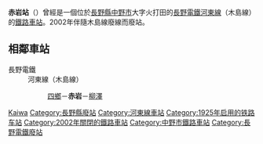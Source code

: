 {{NoteTA
|T=zh-tw:赤岩車站 (長野縣);zh-hk:赤岩站 (長野縣);zh-cn:赤岩站 (长野县);
|1=zh-tw:赤岩車站;zh-hk:赤岩站;zh-cn:赤岩站;
}}
{{日本車站資訊
|公司色  = #ccc
|文字色 = #000
|站名 = 赤岩站
|圖片 = 
|圖片說明 = 
|日文原名 = 赤岩
|平假名 = あかいわ
|羅馬拼音 = Akaiwa
|前一站 = [[四鄉站_(長野縣)|四鄉]]
|前一站距離 = 1.2
|後一站距離 = 1.5
|後一站 = [[柳澤站_(長野縣)|柳澤]]
|電報略號 = アイ
|所屬公司 = [[長野電鐵|長野電鐵]]
|所屬路線 = [[河東線|河東線]]
|距離 = 
|起點站 = 
|所在地 = [[長野縣|長野縣]][[中野市|中野市]]赤岩
|座標 = {{Coord|36|47|11.4|N|138|21|42.8|E|type:railwaystation_region:JP-20|display=inline,title}}
|車站構造 = [[地面車站|地面車站]]
|月台配置 = 1面1線
|啟用年月日= 1925年（[[大正|大正]]14年）7月12日
|廢站年月日= 2002年（[[平成|平成]]14年）3月31日
|乘客人數=
|統計年度=
|備註 = 伴隨木島線廢線而廢除
}}
'''赤岩站'''（{{Jpn|j=赤岩駅|hg=あかいわえき|rm=Akaiwa eki|f=y}}）曾經是一個位於[[長野縣|長野縣]][[中野市|中野市]]大字火打田的[[長野電鐵|長野電鐵]][[河東線|河東線]]（木島線）的[[鐵路車站|鐵路車站]]。2002年伴隨木島線廢線而廢站。
== 相鄰車站 ==
; 長野電鐵
: 河東線（木島線）
:: [[四鄉站_(長野縣)|四鄉]]－'''赤岩'''－[[柳澤站_(長野縣)|柳澤]]

{{河東線}}
{{Japan-rail-stub}}

{{DEFAULTSORT:Akaiwa}}
[[Category:日本鐵路車站_A|Kaiwa]]
[[Category:長野縣廢站|Category:長野縣廢站]]
[[Category:河東線車站|Category:河東線車站]]
[[Category:1925年启用的铁路车站|Category:1925年启用的铁路车站]]
[[Category:2002年關閉的鐵路車站|Category:2002年關閉的鐵路車站]]
[[Category:中野市鐵路車站|Category:中野市鐵路車站]]
[[Category:長野電鐵廢站|Category:長野電鐵廢站]]